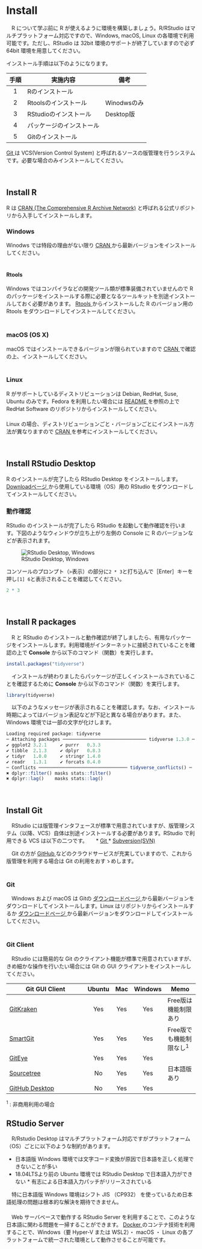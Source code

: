 # Install
　R について学ぶ前に R が使えるように環境を構築しましょう。R/RStudio はマルチプラットフォーム対応ですので、Windows, macOS, Linux の各環境で利用可能です。ただし、RStudio は 32bit 環境のサポートが終了していますので必ず 64bit 環境を用意してください。

インストール手順は以下のようになります。

手順 | 実施内容                 | 備考
:---:|--------------------------|------ 
1    | Rのインストール          | 
2    | Rtoolsのインストール     | Winodwsのみ
3    | RStudioのインストール    | Desktop版
4    | パッケージのインストール | 
5    | Gitのインストール        | 

[Git <i class="fa fa-external-link"></i>](https://git-scm.com/){target="_blank"} は VCS(Version Control System) と呼ばれるソースの版管理を行うシステムです。必要な場合のみインストールしてください。

　  

## Install R
R は [CRAN (The Comprehensive R Archive Network)<i class="fa fa-external-link"></i>](https://cran.r-project.org/){target="_blank"} と呼ばれる公式リポジトリから入手してインストールします。


### Windows
Winodws では特段の理由がない限り [CRAN <i class="fa fa-external-link"></i>](https://cran.r-project.org/bin/windows/){target="_blank"} から最新バージョンをインストールしてください。  
　  

#### Rtools
Windows ではコンパイラなどの開発ツール類が標準装備されていませんので R のパッケージをインストールする際に必要となるツールキットを別途インストールしておく必要があります。 [Rtools <i class="fa fa-external-link"></i>](https://cran.r-project.org/bin/windows/){target="_blank"} からインストールした R のバージョン用の Rtools をダウンロードしてインストールしてください。  
　  

### macOS (OS X)
macOS ではインストールできるバージョンが限られていますので [CRAN <i class="fa fa-external-link"></i>](https://cran.r-project.org/bin/macosx/){target="_blank"} で確認の上、インストールしてください。  
　  

### Linux
R がサポートしているディストリビューションは Debian, RedHat, Suse, Ubuntu のみです。Fedora を利用したい場合には [README <i class="fa fa-external-link"></i>](https://cran.r-project.org/bin/linux/redhat/README){target="_blank" title=""} を参照の上でRedHat Software のリポジトリからインストールしてください。  
　  
Linux の場合、ディストリビューションごと・バージョンごとにインストール方法が異なりますので [CRAN <i class="fa fa-external-link"></i>](https://cran.r-project.org/bin/linux/){target="_blank"} を参考にインストールしてください。

　  

## Install RStudio Desktop
R のインストールが完了したら RStudio Desktop をインストールします。 [Downloadページ <i class="fa fa-external-link"></i>](https://rstudio.com/products/rstudio/download/#download){target="_blank"} から使用している環境（OS）用の RStudio をダウンロードしてインストールしてください。 
　  

### 動作確認
RStudio のインストールが完了したら RStudio を起動して動作確認を行います。下図のようなウィンドウが立ち上がり左側の Console に R のバージョンなどが表示されます。

![RStudio Desktop, Windows](./fig/RStudio_Desktop.png)

コンソールのプロンプト（`>`表示）の部分に`2 * 3`と打ち込んで［Enter］キーを押し`[1] 6`と表示されることを確認してください。

```r
2 * 3
```

　  

## Install R packages
　R と RStudio のインストールと動作確認が終了しましたら、有用なパッケージをインストールします。利用環境がインターネットに接続されていることを確認の上で **Console** から以下のコマンド（関数）を実行します。

```r
install.packages("tidyverse")
```

　インストールが終わりましたらパッケージが正しくインストールされていることを確認するために **Console** から以下のコマンド（関数）を実行します。
```r
library(tidyverse)
```

　以下のようなメッセージが表示されることを確認します。なお、インストール時期によってはバージョン表記などが下記と異なる場合があります。また、Windows 環境では一部の文字が化けします。
```r
Loading required package: tidyverse
─ Attaching packages ─────────────────────────────── tidyverse 1.3.0 ─
✔ ggplot2 3.2.1     ✔ purrr   0.3.3
✔ tibble  2.1.3     ✔ dplyr   0.8.3
✔ tidyr   1.0.0     ✔ stringr 1.4.0
✔ readr   1.3.1     ✔ forcats 0.4.0
─ Conflicts ───────────────────────────────── tidyverse_conflicts() ─
✖ dplyr::filter() masks stats::filter()
✖ dplyr::lag()    masks stats::lag()
```

　  

## Install Git
　RStudio には版管理インタフェースが標準で用意されていますが、版管理システム（以降、VCS）自体は別途インストールする必要があります。RStudio で利用できる VCS は以下の二つです。 
　
* [Git <i class="fa fa-external-link"></i>](https://git-scm.com/){target="_blank"} 
* [Subversion(SVN) <i class="fa fa-external-link"></i>](https://subversion.apache.org/){target="_blank"}

　Git の方が [GitHub <i class="fa fa-external-link"></i>](https://github.com/){target="_blank"} などのクラウドサービスが充実していますので、これから版管理を利用する場合は Git の利用をおすゝめします。  
　  

### Git
　Windows および macOS は Gitの [ダウンロードページ <i class="fa fa-external-link"></i>](https://git-scm.com/downloads){target="_blank"} から最新バージョンをダウンロードしてインストールします。Linux はリポジトリからインストールするか [ダウンロードページ <i class="fa fa-external-link"></i>](https://git-scm.com/downloads){target="_blank"} から最新バージョンをダウンロードしてインストールしてください。  
　  

### Git Client
　RStudio には簡易的な Git のクライアント機能が標準で用意されていますが、きめ細かな操作を行いたい場合には Git の GUI クライアントをインストールしてください。

Git GUI Client           | Ubuntu | Mac | Windows | Memo
-------------------------|:---:|:---:|:---:|---------
[GitKraken <i class="fa fa-external-link"></i>](https://www.gitkraken.com/){target="_blank"}   | Yes | Yes | Yes | Free版は機能制限あり
[SmartGit <i class="fa fa-external-link"></i>](https://www.syntevo.com/smartgit/){target="_blank"}     | Yes | Yes | Yes | Free版でも機能制限なし^1^
[GitEye <i class="fa fa-external-link"></i>](https://www.collab.net/downloads/giteye){target="_blank"}         | Yes | Yes | Yes | 
[Sourcetree <i class="fa fa-external-link"></i>](https://www.sourcetreeapp.com/){target="_blank"} | No  | Yes | Yes | 日本語版あり
[GitHub Desktop <i class="fa fa-external-link"></i>](https://desktop.github.com/){target="_blank"} | No  | Yes | Yes | 

^1^ : 非商用利用の場合  


## RStudio Server
　R/Rstudio Desktop はマルチプラットフォーム対応ですがプラットフォーム（OS）ごとに以下のような制約があります。

* 日本語版 Windows 環境では文字コード変換が原因で日本語を正しく処理できないことが多い
* 18.04LTSより前の Ubuntu 環境では RStudio Desktop で日本語入力ができない
      * 有志による日本語入力パッチがリリースされている

　特に日本語版 Windows 環境はシフト JIS
（CP932） を使っているため日本語処理の問題は根本的な解決を期待できません。  
　  
　Web サーバベースで動作する RStudio Server を利用することで、このような日本語に関わる問題を一掃することができます。 [Docker <i class="fa fa-external-link"></i>](https://www.docker.com/){target="_blank"} のコンテナ技術を利用することで、Windows（要 Hyper-V または WSL2）・ macOS ・ Linux の各プラットフォームで統一された環境として動作させることが可能です。

